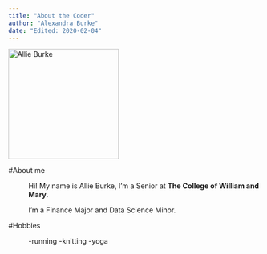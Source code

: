 ```yaml
---
title: "About the Coder"
author: "Alexandra Burke"
date: "Edited: 2020-02-04"
---
```


![](https://upload.wikimedia.org/wikipedia/commons/2/2c/Evil_Eye.svg 'Allie Burke'){width=220 height=220}

#About me

:	Hi! My name is Allie Burke, I'm a Senior at **The College of William and Mary**.
	
	I'm a Finance Major and Data Science Minor.

#Hobbies

: 	-running
	-knitting
	-yoga
 


 
